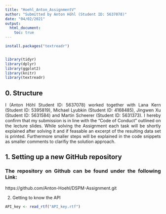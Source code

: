 ```yaml
---
title: "Hoehl_Anton_AssignmentV"
author: "Submitted by Anton Höhl (Student ID: 5637078)"
date: "04/02/2021"
output: 
  html_document:
    toc: true
---
```


<style>
body {
text-align: justify}
</style>

```r
install.packages("textreadr")


library(tidyr)
library(dplyr)
library(ggplot2)
library(knitr)
library(textreadr)
```

## 0. Structure 

I (Anton Höhl Student ID: 5637078) worked together with Lana Kern (Student ID: 5395819), Michael Lyubkin (Student ID: 4168485), Jingwen Xu (Student ID: 5631584) and Martin Scheerer (Student ID: 5631373). I hereby confirm that my submission is in line with the "Code of Conduct" outlined on the lecture slides. While solving the Assignment each task will be shortly explained after solving it and if feasable an excerpt of the resulting data set is printed. Furthermore smaller steps will be explained in the code snippets as smaller comments to clarifiy the solution approach.  


## 1. Setting up a new GitHub repository

### The repository on Github can be found under the following Link: 
https://github.com/Anton-Hoehl/DSPM-Assignment.git


2. Getting to know the API

```r

API_key <- read_rtf("API_key.rtf")

```

